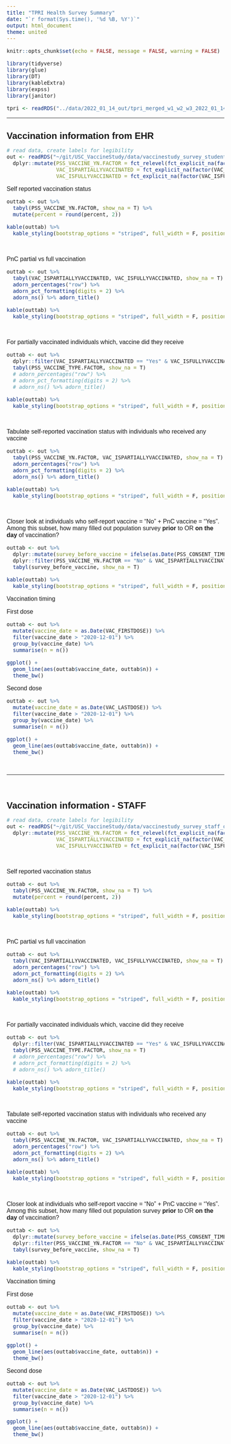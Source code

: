 ```yaml
---
title: "TPRI Health Survey Summary"
date: "`r format(Sys.time(), '%d %B, %Y')`"
output: html_document
theme: united
---
```


```r
knitr::opts_chunk$set(echo = FALSE, message = FALSE, warning = FALSE)
```

<style type="text/css">
<!-- .main-container { -->
<!--   max-width: 1800px !important; -->
<!--   margin-left: auto; -->
<!--   margin-right: auto; -->
<!-- } -->

<!-- table, td, th { -->
<!--   border: none; -->
<!--   padding-left: 1em; -->
<!--   padding-right: 1em; -->
<!--   margin-top: 1em; -->
<!--   margin-bottom: 1em; -->
<!-- } -->

/* Whole document: */
body{
  font-family: Arial;
  font-size: 12pt;
}
/* Headers */
h1{
font-size: 18pt;
}

h2,h3,h4,h5,h6{
font-size: 17pt;
}
</style>



```r
library(tidyverse)
library(glue)
library(DT)
library(kableExtra)
library(expss)
library(janitor)

tpri <- readRDS("../data/2022_01_14_out/tpri_merged_w1_w2_w3_2022_01_14.rds")


```

--- 

# Vaccination information from EHR
```r
# read data, create labels for legibility
out <- readRDS("~/git/USC_VaccineStudy/data/vaccinestudy_survey_student_deidentified_2021-06-16.rds") %>% 
  dplyr::mutate(PSS_VACCINE_YN.FACTOR = fct_relevel(fct_explicit_na(factor(PSS_VACCINE_YN.FACTOR), na_level = "Unknown"), "No"),
                VAC_ISPARTIALLYVACCINATED = fct_explicit_na(factor(VAC_ISPARTIALLYVACCINATED, labels = 'Yes'), na_level = "Unknown"), 
                VAC_ISFULLYVACCINATED = fct_explicit_na(factor(VAC_ISFULLYVACCINATED, labels = c("No", "Yes")), na_level = "Unknown"))

```


Self reported vaccination status
```r
outtab <- out %>% 
  tabyl(PSS_VACCINE_YN.FACTOR, show_na = T) %>% 
  mutate(percent = round(percent, 2))

kable(outtab) %>% 
  kable_styling(bootstrap_options = "striped", full_width = F, position = "left")
```

<br>

PnC partial vs full vaccination
```r
outtab <- out %>% 
  tabyl(VAC_ISPARTIALLYVACCINATED, VAC_ISFULLYVACCINATED, show_na = T) %>% 
  adorn_percentages("row") %>% 
  adorn_pct_formatting(digits = 2) %>% 
  adorn_ns() %>% adorn_title()

kable(outtab) %>% 
  kable_styling(bootstrap_options = "striped", full_width = F, position = "left")
```

<br>

For partially vaccinated individuals which, vaccine did they receive

```r
outtab <- out %>%
  dplyr::filter(VAC_ISPARTIALLYVACCINATED == "Yes" & VAC_ISFULLYVACCINATED == "No") %>% 
  tabyl(PSS_VACCINE_TYPE.FACTOR, show_na = T) 
  # adorn_percentages("row") %>% 
  # adorn_pct_formatting(digits = 2) %>% 
  # adorn_ns() %>% adorn_title()

kable(outtab) %>% 
  kable_styling(bootstrap_options = "striped", full_width = F, position = "left")
```

<br>

Tabulate self-reported vaccination status with individuals who received any vaccine
```r
outtab <- out %>% 
  tabyl(PSS_VACCINE_YN.FACTOR, VAC_ISPARTIALLYVACCINATED, show_na = T) %>% 
  adorn_percentages("row") %>% 
  adorn_pct_formatting(digits = 2) %>% 
  adorn_ns() %>% adorn_title()

kable(outtab) %>% 
  kable_styling(bootstrap_options = "striped", full_width = F, position = "left")

```


<br>


Closer look at individuals who self-report vaccine = "No" + PnC vaccine = "Yes".  
Among this subset, how many filled out population survey **prior** to OR **on the day** of vaccination? 
```r
outtab <- out %>% 
  dplyr::mutate(survey_before_vaccine = ifelse(as.Date(PSS_CONSENT_TIMESTAMP) <= as.Date(VAC_FIRSTDOSE), "Yes", "No")) %>% 
  dplyr::filter(PSS_VACCINE_YN.FACTOR == "No" & VAC_ISPARTIALLYVACCINATED == "Yes") %>% 
  tabyl(survey_before_vaccine, show_na = T) 

kable(outtab) %>% 
  kable_styling(bootstrap_options = "striped", full_width = F, position = "left")
```



Vaccination timing

First dose 
```r

outtab <- out %>% 
  mutate(vaccine_date = as.Date(VAC_FIRSTDOSE)) %>% 
  filter(vaccine_date > "2020-12-01") %>% 
  group_by(vaccine_date) %>% 
  summarise(n = n())

ggplot() +
  geom_line(aes(outtab$vaccine_date, outtab$n)) + 
  theme_bw()
```


Second dose 
```r

outtab <- out %>% 
  mutate(vaccine_date = as.Date(VAC_LASTDOSE)) %>% 
  filter(vaccine_date > "2020-12-01") %>% 
  group_by(vaccine_date) %>% 
  summarise(n = n())

ggplot() +
  geom_line(aes(outtab$vaccine_date, outtab$n)) + 
  theme_bw()
```


<br>
 
---- 

<br>



# Vaccination information - STAFF
```r
# read data, create labels for legibility
out <- readRDS("~/git/USC_VaccineStudy/data/vaccinestudy_survey_staff_deidentified_2021-06-16.rds") %>% 
  dplyr::mutate(PSS_VACCINE_YN.FACTOR = fct_relevel(fct_explicit_na(factor(PSS_VACCINE_YN.FACTOR), na_level = "Unknown"), "No"),
                VAC_ISPARTIALLYVACCINATED = fct_explicit_na(factor(VAC_ISPARTIALLYVACCINATED, labels = 'Yes'), na_level = "Unknown"), 
                VAC_ISFULLYVACCINATED = fct_explicit_na(factor(VAC_ISFULLYVACCINATED, labels = c("No", "Yes")), na_level = "Unknown"))

```

<br>

Self reported vaccination status
```r
outtab <- out %>% 
  tabyl(PSS_VACCINE_YN.FACTOR, show_na = T) %>% 
  mutate(percent = round(percent, 2))

kable(outtab) %>% 
  kable_styling(bootstrap_options = "striped", full_width = F, position = "left")
```

<br>

PnC partial vs full vaccination
```r
outtab <- out %>% 
  tabyl(VAC_ISPARTIALLYVACCINATED, VAC_ISFULLYVACCINATED, show_na = T) %>% 
  adorn_percentages("row") %>% 
  adorn_pct_formatting(digits = 2) %>% 
  adorn_ns() %>% adorn_title()

kable(outtab) %>% 
  kable_styling(bootstrap_options = "striped", full_width = F, position = "left")
```

<br>


For partially vaccinated individuals which, vaccine did they receive

```r
outtab <- out %>%
  dplyr::filter(VAC_ISPARTIALLYVACCINATED == "Yes" & VAC_ISFULLYVACCINATED == "No") %>% 
  tabyl(PSS_VACCINE_TYPE.FACTOR, show_na = T) 
  # adorn_percentages("row") %>% 
  # adorn_pct_formatting(digits = 2) %>% 
  # adorn_ns() %>% adorn_title()

kable(outtab) %>% 
  kable_styling(bootstrap_options = "striped", full_width = F, position = "left")
```

<br>


Tabulate self-reported vaccination status with individuals who received any vaccine
```r
outtab <- out %>% 
  tabyl(PSS_VACCINE_YN.FACTOR, VAC_ISPARTIALLYVACCINATED, show_na = T) %>% 
  adorn_percentages("row") %>% 
  adorn_pct_formatting(digits = 2) %>% 
  adorn_ns() %>% adorn_title()

kable(outtab) %>% 
  kable_styling(bootstrap_options = "striped", full_width = F, position = "left")

```

<br>

Closer look at individuals who self-report vaccine = "No" + PnC vaccine = "Yes".  
Among this subset, how many filled out population survey **prior** to OR **on the day** of vaccination? 
```r
outtab <- out %>% 
  dplyr::mutate(survey_before_vaccine = ifelse(as.Date(PSS_CONSENT_TIMESTAMP) <= as.Date(VAC_FIRSTDOSE), "Yes", "No")) %>% 
  dplyr::filter(PSS_VACCINE_YN.FACTOR == "No" & VAC_ISPARTIALLYVACCINATED == "Yes") %>% 
  tabyl(survey_before_vaccine, show_na = T) 

kable(outtab) %>% 
  kable_styling(bootstrap_options = "striped", full_width = F, position = "left")
```


Vaccination timing

First dose 
```r

outtab <- out %>% 
  mutate(vaccine_date = as.Date(VAC_FIRSTDOSE)) %>% 
  filter(vaccine_date > "2020-12-01") %>% 
  group_by(vaccine_date) %>% 
  summarise(n = n())

ggplot() +
  geom_line(aes(outtab$vaccine_date, outtab$n)) + 
  theme_bw()
```


Second dose 
```r

outtab <- out %>% 
  mutate(vaccine_date = as.Date(VAC_LASTDOSE)) %>% 
  filter(vaccine_date > "2020-12-01") %>% 
  group_by(vaccine_date) %>% 
  summarise(n = n())

ggplot() +
  geom_line(aes(outtab$vaccine_date, outtab$n)) + 
  theme_bw()
```



